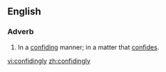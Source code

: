 ==English==

===Adverb===
{{en-adv}}

# In a [[confiding]] manner; in a matter that [[confide]]s.

[[vi:confidingly]]
[[zh:confidingly]]